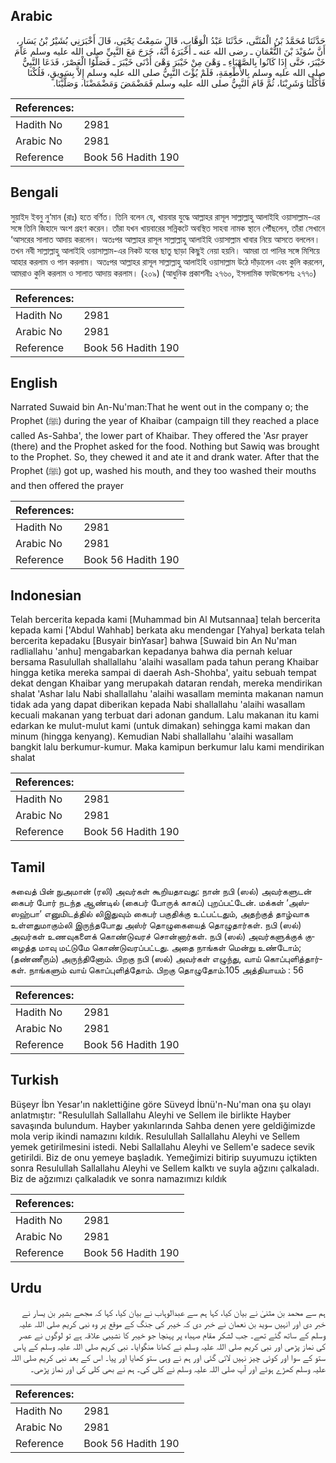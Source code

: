 ## Arabic


<div dir="rtl" lang="ar" style={{fontSize:'larger',backgroundColor:'#f8f9fa',padding:20}}>
حَدَّثَنَا مُحَمَّدُ بْنُ الْمُثَنَّى، حَدَّثَنَا عَبْدُ الْوَهَّابِ، قَالَ سَمِعْتُ يَحْيَى، قَالَ أَخْبَرَنِي بُشَيْرُ بْنُ يَسَارٍ، أَنَّ سُوَيْدَ بْنَ النُّعْمَانِ ـ رضى الله عنه ـ أَخْبَرَهُ أَنَّهُ، خَرَجَ مَعَ النَّبِيِّ صلى الله عليه وسلم عَامَ خَيْبَرَ، حَتَّى إِذَا كَانُوا بِالصَّهْبَاءِ ـ وَهْىَ مِنْ خَيْبَرَ وَهْىَ أَدْنَى خَيْبَرَ ـ فَصَلَّوُا الْعَصْرَ، فَدَعَا النَّبِيُّ صلى الله عليه وسلم بِالأَطْعِمَةِ، فَلَمْ يُؤْتَ النَّبِيُّ صلى الله عليه وسلم إِلاَّ بِسَوِيقٍ، فَلُكْنَا فَأَكَلْنَا وَشَرِبْنَا، ثُمَّ قَامَ النَّبِيُّ صلى الله عليه وسلم فَمَضْمَضَ وَمَضْمَضْنَا، وَصَلَّيْنَا‏.‏
</div>
<div style={{backgroundColor:'#f8f9fa',padding:20, marginBottom: 10}}><table> <thead> <tr> <th>References:</th> <th></th> </tr> </thead> <tbody><tr><td>Hadith No</td><td>2981</td></tr><tr><td>Arabic No</td><td>2981</td></tr><tr><td>Reference</td><td>Book 56 Hadith 190</td></tr></tbody></table></div>

## Bengali


<div dir="ltr" lang="bn" style={{fontSize:'larger',backgroundColor:'#f8f9fa',padding:20}}>
সুয়াইদ ইবনু নু‘মান (রাঃ) হতে বর্ণিত। তিনি বলেন যে, খায়বার যুদ্ধে আল্লাহর রাসূল সাল্লাল্লাহু আলাইহি ওয়াসাল্লাম-এর সঙ্গে তিনি জিহাদে অংশ গ্রহণ করেন। তাঁরা যখন খায়বারের সন্নিকটে অবস্থিত সাহবা নামক স্থানে পৌঁছলেন, তাঁরা সেখানে ‘আসরের সালাত আদায় করলেন। অতঃপর আল্লাহর রাসূল সাল্লাল্লাহু আলাইহি ওয়াসাল্লাম খাবার নিয়ে আসতে বললেন। তখন নবী সাল্লাল্লাহু আলাইহি ওয়াসাল্লাম-এর নিকট যবের ছাতু ছাড়া কিছুই নেয়া হয়নি। আমরা তা পানির সঙ্গে মিশিয়ে আহার করলাম ও পান করলাম। অতঃপর আল্লাহর রাসূল সাল্লাল্লাহু আলাইহি ওয়াসাল্লাম উঠে দাঁড়ালেন এবং কুলি করলেন, আমরাও কুলি করলাম ও সালাত আদায় করলাম। (২০৯) (আধুনিক প্রকাশনীঃ ২৭৬০, ইসলামিক ফাউন্ডেশনঃ ২৭৭০)
</div>
<div style={{backgroundColor:'#f8f9fa',padding:20, marginBottom: 10}}><table> <thead> <tr> <th>References:</th> <th></th> </tr> </thead> <tbody><tr><td>Hadith No</td><td>2981</td></tr><tr><td>Arabic No</td><td>2981</td></tr><tr><td>Reference</td><td>Book 56 Hadith 190</td></tr></tbody></table></div>

## English


<div dir="ltr" lang="en" style={{fontSize:'larger',backgroundColor:'#f8f9fa',padding:20}}>
Narrated Suwaid bin An-Nu'man:That he went out in the company o; the Prophet (ﷺ) during the year of Khaibar (campaign till they reached a place called As-Sahba', the lower part of Khaibar. They offered the 'Asr prayer (there) and the Prophet asked for the food. Nothing but Sawiq was brought to the Prophet. So, they chewed it and ate it and drank water. After that the Prophet (ﷺ) got up, washed his mouth, and they too washed their mouths and then offered the prayer
</div>
<div style={{backgroundColor:'#f8f9fa',padding:20, marginBottom: 10}}><table> <thead> <tr> <th>References:</th> <th></th> </tr> </thead> <tbody><tr><td>Hadith No</td><td>2981</td></tr><tr><td>Arabic No</td><td>2981</td></tr><tr><td>Reference</td><td>Book 56 Hadith 190</td></tr></tbody></table></div>

## Indonesian


<div dir="ltr" lang="id" style={{fontSize:'larger',backgroundColor:'#f8f9fa',padding:20}}>
Telah bercerita kepada kami [Muhammad bin Al Mutsannaa] telah bercerita kepada kami ['Abdul Wahhab] berkata aku mendengar [Yahya] berkata telah bercerita kepadaku [Busyair binYasar] bahwa [Suwaid bin An Nu'man radliallahu 'anhu] mengabarkan kepadanya bahwa dia pernah keluar bersama Rasulullah shallallahu 'alaihi wasallam pada tahun perang Khaibar hingga ketika mereka sampai di daerah Ash-Shohba', yaitu sebuah tempat dekat dengan Khaibar yang merupakah dataran rendah, mereka mendirikan shalat 'Ashar lalu Nabi shallallahu 'alaihi wasallam meminta makanan namun tidak ada yang dapat diberikan kepada Nabi shallallahu 'alaihi wasallam kecuali makanan yang terbuat dari adonan gandum. Lalu makanan itu kami edarkan ke mulut-mulut kami (untuk dimakan) sehingga kami makan dan minum (hingga kenyang). Kemudian Nabi shallallahu 'alaihi wasallam bangkit lalu berkumur-kumur. Maka kamipun berkumur lalu kami mendirikan shalat
</div>
<div style={{backgroundColor:'#f8f9fa',padding:20, marginBottom: 10}}><table> <thead> <tr> <th>References:</th> <th></th> </tr> </thead> <tbody><tr><td>Hadith No</td><td>2981</td></tr><tr><td>Arabic No</td><td>2981</td></tr><tr><td>Reference</td><td>Book 56 Hadith 190</td></tr></tbody></table></div>

## Tamil


<div dir="ltr" lang="ta" style={{fontSize:'larger',backgroundColor:'#f8f9fa',padding:20}}>
சுவைத் பின் நுஅமான் (ரலி) அவர்கள் கூறியதாவது: நான் நபி (ஸல்) அவர்களுடன் கைபர் போர் நடந்த ஆண்டில் (கைபர் போருக் காகப்) புறப்பட்டேன். மக்கள் ‘அஸ்ஸஹ்பா’ எனுமிடத்தில் லிஇதுவும் கைபர் பகுதிக்கு உட்பட்டதும், அதற்குத் தாழ்வாக உள்ளதுமாகும்லி இருந்தபோது அஸ்ர் தொழுகையைத் தொழுதார்கள். நபி (ஸல்) அவர்கள் உணவுகளைக் கொண்டுவரச் சொன்னார்கள். நபி (ஸல்) அவர்களுக்குக் குழைத்த மாவு மட்டுமே கொண்டுவரப்பட்டது. அதை நாங்கள் மென்று உண்டோம்; (தண்ணீரும்) அருந்தினோம். பிறகு நபி (ஸல்) அவர்கள் எழுந்து, வாய் கொப்புளித்தார்கள். நாங்களும் வாய் கொப்புளித்தோம். பிறகு தொழுதோம்.105 அத்தியாயம் : 56
</div>
<div style={{backgroundColor:'#f8f9fa',padding:20, marginBottom: 10}}><table> <thead> <tr> <th>References:</th> <th></th> </tr> </thead> <tbody><tr><td>Hadith No</td><td>2981</td></tr><tr><td>Arabic No</td><td>2981</td></tr><tr><td>Reference</td><td>Book 56 Hadith 190</td></tr></tbody></table></div>

## Turkish


<div dir="ltr" lang="tr" style={{fontSize:'larger',backgroundColor:'#f8f9fa',padding:20}}>
Büşeyr İbn Yesar'ın naklettiğine göre Süveyd İbnü'n-Nu'man ona şu olayı anlatmıştır: "Resulullah Sallallahu Aleyhi ve Sellem ile birlikte Hayber savaşında bulundum. Hayber yakınlarında Sahba denen yere geldiğimizde mola verip ikindi namazını kıldık. Resulullah Sallallahu Aleyhi ve Sellem yemek getirilmesini istedi. Nebi Sallallahu Aleyhi ve Sellem'e sadece sevik getirildi. Biz de onu yemeye başladık. Yemeğimizi bitirip suyumuzu içtikten sonra Resulullah Sallallahu Aleyhi ve Sellem kalktı ve suyla ağzını çalkaladı. Biz de ağzımızı çalkaladık ve sonra namazımızı kıldık
</div>
<div style={{backgroundColor:'#f8f9fa',padding:20, marginBottom: 10}}><table> <thead> <tr> <th>References:</th> <th></th> </tr> </thead> <tbody><tr><td>Hadith No</td><td>2981</td></tr><tr><td>Arabic No</td><td>2981</td></tr><tr><td>Reference</td><td>Book 56 Hadith 190</td></tr></tbody></table></div>

## Urdu


<div dir="rtl" lang="ur" style={{fontSize:'larger',backgroundColor:'#f8f9fa',padding:20}}>
ہم سے محمد بن مثنیٰ نے بیان کیا، کہا ہم سے عبدالوہاب نے بیان کیا، کہا کہ مجھے بشیر بن یسار نے خبر دی اور انہیں سوید بن نعمان نے خبر دی کہ خیبر کی جنگ کے موقع پر وہ نبی کریم صلی اللہ علیہ وسلم کے ساتھ گئے تھے۔ جب لشکر مقام صہباء پر پہنچا جو خیبر کا نشیبی علاقہ ہے تو لوگوں نے عصر کی نماز پڑھی اور نبی کریم صلی اللہ علیہ وسلم نے کھانا منگوایا۔ نبی کریم صلی اللہ علیہ وسلم کے پاس ستو کے سوا اور کوئی چیز نہیں لائی گئی اور ہم نے وہی ستو کھایا اور پیا۔ اس کے بعد نبی کریم صلی اللہ علیہ وسلم کھڑے ہوئے اور آپ صلی اللہ علیہ وسلم نے کلی کی۔ ہم نے بھی کلی کی اور نماز پڑھی۔
</div>
<div style={{backgroundColor:'#f8f9fa',padding:20, marginBottom: 10}}><table> <thead> <tr> <th>References:</th> <th></th> </tr> </thead> <tbody><tr><td>Hadith No</td><td>2981</td></tr><tr><td>Arabic No</td><td>2981</td></tr><tr><td>Reference</td><td>Book 56 Hadith 190</td></tr></tbody></table></div>
